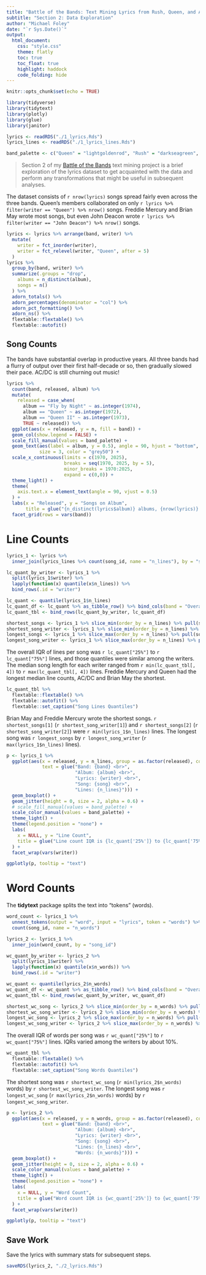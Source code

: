 ```yaml
---
title: "Battle of the Bands: Text Mining Lyrics from Rush, Queen, and AC/DC"
subtitle: "Section 2: Data Exploration"
author: "Michael Foley"
date: "`r Sys.Date()`"
output: 
  html_document:
    css: "style.css"
    theme: flatly
    toc: true
    toc_float: true
    highlight: haddock
    code_folding: hide
---
```


```r
knitr::opts_chunk$set(echo = TRUE)
```

```r
library(tidyverse)
library(tidytext)
library(plotly)
library(glue)
library(janitor)

lyrics <- readRDS("./1_lyrics.Rds")
lyrics_lines <- readRDS("./1_lyrics_lines.Rds")

band_palette <- c("Queen" = "lightgoldenrod", "Rush" = "darkseagreen", "AC/DC" = "slategray1")
```

> Section 2 of my [Battle of the Bands](https://mpfoley73.github.io/battle-of-the-bands/) text mining project is a brief exploration of the lyrics dataset to get acquainted with the data and perform any transformations that might be useful in subsequent analyses. 

The dataset consists of `r nrow(lyrics)` songs spread fairly even across the three bands. Queen's members collaborated on only `r lyrics %>% filter(writer == "Queen") %>% nrow()` songs. Freddie Mercury and Brian May wrote most songs, but even John Deacon wrote `r lyrics %>% filter(writer == "John Deacon") %>% nrow()` songs.

```r
lyrics <- lyrics %>% arrange(band, writer) %>% 
  mutate(
    writer = fct_inorder(writer),
    writer = fct_relevel(writer, "Queen", after = 5)
  )
lyrics %>% 
  group_by(band, writer) %>%
  summarize(.groups = "drop",
    albums = n_distinct(album),
    songs = n()
  ) %>%
  adorn_totals() %>%
  adorn_percentages(denominator = "col") %>%
  adorn_pct_formatting() %>%
  adorn_ns() %>%
  flextable::flextable() %>%
  flextable::autofit()
```

## Song Counts

The bands have substantial overlap in productive years. All three bands had a flurry of output over their first half-decade or so, then gradually slowed their pace. AC/DC is still churning out music!

```r
lyrics %>% 
  count(band, released, album) %>%
  mutate(
    released = case_when(
      album == "Fly by Night" ~ as.integer(1974), 
      album == "Queen" ~ as.integer(1972),
      album == "Queen II" ~ as.integer(1973),
      TRUE ~ released)) %>% 
  ggplot(aes(x = released, y = n, fill = band)) +
  geom_col(show.legend = FALSE) +
  scale_fill_manual(values = band_palette) +
  geom_text(aes(label = album, y = 0.5), angle = 90, hjust = "bottom", vjust = .25,
            size = 3, color = "grey50") +
  scale_x_continuous(limits = c(1970, 2025), 
                     breaks = seq(1970, 2025, by = 5), 
                     minor_breaks = 1970:2025, 
                     expand = c(0,0)) +
  theme_light() +
  theme(
    axis.text.x = element_text(angle = 90, vjust = 0.5)
  ) +
  labs(x = "Released", y = "Songs on Album", 
       title = glue("{n_distinct(lyrics$album)} albums, {nrow(lyrics)} songs.")) +
  facet_grid(rows = vars(band))
```

# Line Counts

```r
lyrics_1 <- lyrics %>%
  inner_join(lyrics_lines %>% count(song_id, name = "n_lines"), by = "song_id")

lc_quant_by_writer <- lyrics_1 %>%
  split(lyrics_1$writer) %>% 
  lapply(function(x) quantile(x$n_lines)) %>%
  bind_rows(.id = "writer")

lc_quant <- quantile(lyrics_1$n_lines)
lc_quant_df <- lc_quant %>% as_tibble_row() %>% bind_cols(band = "Overall")
lc_quant_tbl <- bind_rows(lc_quant_by_writer, lc_quant_df)

shortest_songs <- lyrics_1 %>% slice_min(order_by = n_lines) %>% pull(song)
shortest_song_writer <- lyrics_1 %>% slice_min(order_by = n_lines) %>% pull(writer)
longest_songs <- lyrics_1 %>% slice_max(order_by = n_lines) %>% pull(song)
longest_song_writer <- lyrics_1 %>% slice_max(order_by = n_lines) %>% pull(writer)
```

The overall IQR of lines per song was `r lc_quant["25%"]` to `r lc_quant["75%"]` lines, and those quantiles were similar among the writers. The median song length for each writer ranged from `r min(lc_quant_tbl[, 4])` to `r max(lc_quant_tbl[, 4])` lines. Freddie Mercury and Queen had the longest median line counts, AC/DC and Brian May the shortest.

```r
lc_quant_tbl %>%
  flextable::flextable() %>%
  flextable::autofit() %>%
  flextable::set_caption("Song Lines Quantiles")
```

Brian May and Freddie Mercury wrote the shortest songs. `r shortest_songs[1]` (`r shortest_song_writer[1]`) and `r shortest_songs[2]` (`r shortest_song_writer[2]`) were `r min(lyrics_1$n_lines)` lines. The longest song was `r longest_songs` by `r longest_song_writer` (`r max(lyrics_1$n_lines)` lines).

```r
p <- lyrics_1 %>% 
  ggplot(aes(x = released, y = n_lines, group = as.factor(released), color = band,
             text = glue("Band: {band} <br>",
                         "Album: {album} <br>",
                         "Lyrics: {writer} <br>",
                         "Song: {song} <br>",
                         "Lines: {n_lines}"))) +
  geom_boxplot() +
  geom_jitter(height = 0, size = 2, alpha = 0.6) +
  # scale_fill_manual(values = band_palette) +
  scale_color_manual(values = band_palette) +
  theme_light() +
  theme(legend.position = "none") +
  labs(
    x = NULL, y = "Line Count",
    title = glue("Line count IQR is {lc_quant['25%']} to {lc_quant['75%']} lines.")
  ) +
  facet_wrap(vars(writer))

ggplotly(p, tooltip = "text")
```

# Word Counts

The **tidytext** package splits the text into "tokens" (words). 

```r
word_count <- lyrics_1 %>% 
  unnest_tokens(output = "word", input = "lyrics", token = "words") %>%
  count(song_id, name = "n_words")

lyrics_2 <- lyrics_1 %>%
  inner_join(word_count, by = "song_id")

wc_quant_by_writer <- lyrics_2 %>%
  split(lyrics_1$writer) %>% 
  lapply(function(x) quantile(x$n_words)) %>%
  bind_rows(.id = "writer")

wc_quant <- quantile(lyrics_2$n_words)
wc_quant_df <- wc_quant %>% as_tibble_row() %>% bind_cols(band = "Overall")
wc_quant_tbl <- bind_rows(wc_quant_by_writer, wc_quant_df)

shortest_wc_song <- lyrics_2 %>% slice_min(order_by = n_words) %>% pull(song)
shortest_wc_song_writer <- lyrics_2 %>% slice_min(order_by = n_words) %>% pull(writer)
longest_wc_song <- lyrics_2 %>% slice_max(order_by = n_words) %>% pull(song)
longest_wc_song_writer <- lyrics_2 %>% slice_max(order_by = n_words) %>% pull(writer)
```

The overall IQR of words per song was `r wc_quant["25%"]` to `r wc_quant["75%"]` lines. IQRs varied among the writers by about 10%.

```r
wc_quant_tbl %>%
  flextable::flextable() %>%
  flextable::autofit() %>%
  flextable::set_caption("Song Words Quantiles")
```

The shortest song was `r shortest_wc_song` (`r min(lyrics_2$n_words)` words) by `r shortest_wc_song_writer`. The longest song was `r longest_wc_song` (`r max(lyrics_2$n_words)` words) by `r longest_wc_song_writer`.

```r
p <- lyrics_2 %>% 
  ggplot(aes(x = released, y = n_words, group = as.factor(released), color = band,
             text = glue("Band: {band} <br>",
                         "Album: {album} <br>",
                         "Lyrics: {writer} <br>",
                         "Song: {song} <br>",
                         "Lines: {n_lines} <br>",
                         "Words: {n_words}"))) +
  geom_boxplot() +
  geom_jitter(height = 0, size = 2, alpha = 0.6) +
  scale_color_manual(values = band_palette) +
  theme_light() +
  theme(legend.position = "none") +
  labs(
    x = NULL, y = "Word Count",
    title = glue("Word count IQR is {wc_quant['25%']} to {wc_quant['75%']} words.")
  ) +
  facet_wrap(vars(writer))

ggplotly(p, tooltip = "text")
```

## Save Work

Save the lyrics with summary stats for subsequent steps.

```r
saveRDS(lyrics_2, "./2_lyrics.Rds")
```
